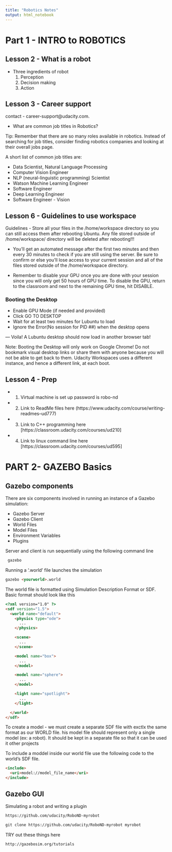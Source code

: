 ---
title: "Robotics Notes"
output: html_notebook
---
# Part 1 - INTRO to ROBOTICS


## Lesson 2 - What is a robot

- Three ingredients of  robot
  1. Perception
  2. Decision making
  3. Action
  
  
## Lesson 3 - Career support
contact -  career-support@udacity.com.

- What are common job titles in Robotics?

Tip: Remember that there are so many roles available in robotics. Instead of searching for job titles, consider finding robotics companies and looking at their overall jobs page.

A short list of common job titles are:

- Data Scientist, Natural Language Processing
- Computer Vision Engineer
- NLP (neural-linguistic programming) Scientist
- Watson Machine Learning Engineer
- Software Engineer
- Deep Learning Engineer
- Software Engineer - Vision

## Lesson 6 - Guidelines to use workspace

Guidelines
- Store all your files in the /home/workspace directory so you can still access them after rebooting Ubuntu. Any file stored outside of /home/workspace/ directory will be deleted after rebooting!!!

- You'll get an automated message after the first two minutes and then every 30 minutes to check if you are still using the server. Be sure to confirm or else you'll lose access to your current session and all of the files stored outside of the /home/workspace directory.

- Remember to disable your GPU once you are done with your session since you will only get 50 hours of GPU time. To disable the GPU, return to the classroom and next to the remaining GPU time, hit DISABLE.

### Booting the Desktop

- Enable GPU Mode (if needed and provided)
- Click GO TO DESKTOP
- Wait for at least two minutes for Lubuntu to load
- Ignore the Error(No session for PID ##) when the desktop opens

 --- Voila! A Lubuntu desktop should now load in another browser tab!

Note: Booting the Desktop will only work on Google Chrome! Do not bookmark visual desktop links or share them with anyone because you will not be able to get back to them. Udacity Workspaces uses a different instance, and hence a different link, at each boot.

## Lesson 4 - Prep

  - 1. Virtual machine is set up 
        password is robo-nd
      
  - 2. Link to ReadMe files here (https://www.udacity.com/course/writing-readmes--ud777)
  
  - 3. Link to C++ programming here [https://classroom.udacity.com/courses/ud210]
  
  - 4. Link to linux command line here [https://classroom.udacity.com/courses/ud595]
  
  
# PART 2- GAZEBO Basics


## Gazebo components

There are six components involved in running an instance of a Gazebo simulation:

- Gazebo Server
- Gazebo Client
- World Files
- Model Files
- Environment Variables
- Plugins

Server and client is run sequentially using the following command line

```{html}
 gazebo
```

Running a '.world' file launches the simulation

```{html}
gazebo <yourworld>.world
```

The world file is formatted using Simulation Description Format or SDF. Basic format should look like this

```{html}

<?xml version="1.0" ?>
<sdf version="1.5">
  <world name="default">
    <physics type="ode">
      ...
    </physics>

    <scene>
      ...
    </scene>

    <model name="box">
      ...
    </model>

    <model name="sphere">
      ...
    </model>

    <light name="spotlight">
      ...
    </light>

  </world>
</sdf>
```

  To create a model - we must create a separate SDF file with exctlx the same format as our WORLD file. his model file should represent only a single model (ex: a robot). It should be kept in a separate file so that it can be used it other projects
  
  To include a moddel inside our world file use the following code to the world's SDF file. 
  
```{html}
<include>
  <uri>model://model_file_name</uri>
</include>
```
  
  
## Gazebo GUI

Simulating a robot and writing a plugin

```{html}
https://github.com/udacity/RoboND-myrobot

git clone https://github.com/udacity/RoboND-myrobot myrobot
```

TRY out these things here

```{html}
http://gazebosim.org/tutorials
```

